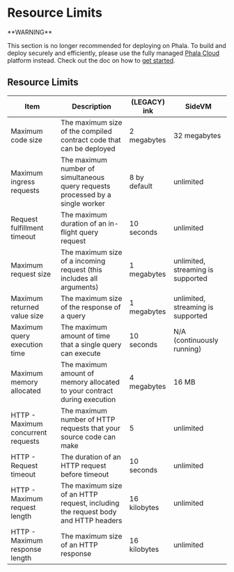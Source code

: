 # Resource Limits

<Note type="danger">
**WARNING**

This section is no longer recommended for deploying on Phala. To build and deploy securely and efficiently, please use the fully managed [Phala Cloud](https://cloud.phala.network) platform instead. Check out the doc on how to [get started](/cloud/getting-started/getting-started).
</Note>

## Resource Limits <a href="#resource-limits" id="resource-limits"></a>

| Item                               | Description                                                                      | (LEGACY) ink | SideVM                            |
| ---------------------------------- | -------------------------------------------------------------------------------- | ------------ | --------------------------------- |
| Maximum code size                  | The maximum size of the compiled contract code that can be deployed              | 2 megabytes  | 32 megabytes                      |
| Maximum ingress requests           | The maximum number of simultaneous query requests processed by a single worker   | 8 by default | unlimited                         |
| Request fulfillment timeout        | The maximum duration of an in-flight query request                               | 10 seconds   | unlimited                         |
| Maximum request size               | The maximum size of a incoming request (this includes all arguments)             | 1 megabytes  | unlimited, streaming is supported |
| Maximum returned value size        | The maximum size of the response of a query                                      | 1 megabytes  | unlimited, streaming is supported |
| Maximum query execution time       | The maximum amount of time that a single query can execute                       | 10 seconds   | N/A (continuously running)        |
| Maximum memory allocated           | The maximum amount of memory allocated to your contract during execution         | 4 megabytes  | 16 MB                             |
| HTTP - Maximum concurrent requests | The maximum number of HTTP requests that your source code can make               | 5            | unlimited                         |
| HTTP - Request timeout             | The duration of an HTTP request before timeout                                   | 10 seconds   | unlimited                         |
| HTTP - Maximum request length      | The maximum size of an HTTP request, including the request body and HTTP headers | 16 kilobytes | unlimited                         |
| HTTP - Maximum response length     | The maximum size of an HTTP response                                             | 16 kilobytes | unlimited                         |
